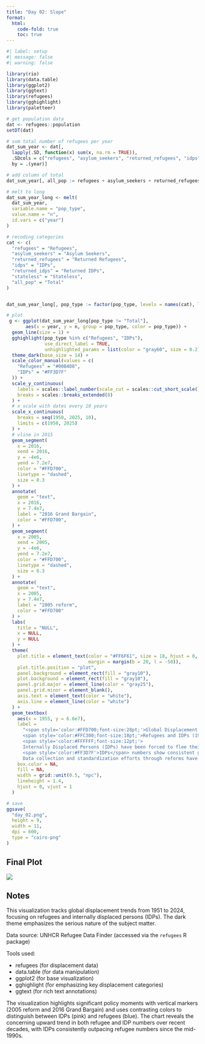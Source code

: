 ```yaml
---
title: "Day 02: Slope"
format:
  html:
    code-fold: true
    toc: true
---
```


```r
#| label: setup
#| message: false
#| warning: false

library(rio)
library(data.table)
library(ggplot2)
library(ggtext)
library(refugees)
library(gghighlight)
library(paletteer)

# get population data
dat <- refugees::population
setDT(dat)

# sum total number of refugees per year
dat_sum_year <- dat[,
  lapply(.SD, function(x) sum(x, na.rm = TRUE)),
  .SDcols = c("refugees", "asylum_seekers", "returned_refugees", "idps", "returned_idps", "stateless"),
  by = .(year)]

# add column of total
dat_sum_year[, all_pop := refugees + asylum_seekers + returned_refugees + idps + returned_idps + stateless]

# melt to long
dat_sum_year_long <- melt(
  dat_sum_year,
  variable.name = "pop_type",
  value.name = "n",
  id.vars = c("year")
)

# recoding categories
cat <- c(
  "refugees" = "Refugees",
  "asylum_seekers" = "Asylum Seekers",
  "returned_refugees" = "Returned Refugees",
  "idps" = "IDPs",
  "returned_idps" = "Returned IDPs",
  "stateless" = "Stateless",
  "all_pop" = "Total"
)


dat_sum_year_long[, pop_type := factor(pop_type, levels = names(cat), labels = cat)]

# plot
 g <- ggplot(dat_sum_year_long[pop_type != "Total"],
       aes(x = year, y = n, group = pop_type, color = pop_type)) +
  geom_line(size = 1) +
  gghighlight(pop_type %in% c("Refugees", "IDPs"),
              use_direct_label = TRUE,
              unhighlighted_params = list(color = "gray60", size = 0.2)) +
  theme_dark(base_size = 14) +
  scale_color_manual(values = c(
    "Refugees" = "#00B4D8",
    "IDPs" = "#FF3D7F"
  )) +
  scale_y_continuous(
    labels = scales::label_number(scale_cut = scales::cut_short_scale()),
    breaks = scales::breaks_extended(8)
  ) +
  # x scale with dates every 10 years
  scale_x_continuous(
    breaks = seq(1950, 2025, 10),
    limits = c(1950, 2025)
  ) +
  # vline in 2015
  geom_segment(
    x = 2016,
    xend = 2016,
    y = -4e6,
    yend = 7.2e7,
    color = "#FFD700",
    linetype = "dashed",
    size = 0.3
  ) +
  annotate(
    geom = "text",
    x = 2016,
    y = 7.4e7,
    label = "2016 Grand Bargain",
    color = "#FFD700",
  ) +
  geom_segment(
    x = 2005,
    xend = 2005,
    y = -4e6,
    yend = 7.2e7,
    color = "#FFD700",
    linetype = "dashed",
    size = 0.3
  ) +
  annotate(
    geom = "text",
    x = 2005,
    y = 7.4e7,
    label = "2005 reform",
    color = "#FFD700"
  ) +
  labs(
    title = "NULL",
    x = NULL,
    y = NULL
  ) +
  theme(
    plot.title = element_text(color = "#FF6F61", size = 18, hjust = 0,
                              margin = margin(b = 20, l = -50)),
    plot.title.position = "plot",
    panel.background = element_rect(fill = "gray10"),
    plot.background = element_rect(fill = "gray10"),
    panel.grid.major = element_line(color = "gray25"),
    panel.grid.minor = element_blank(),
    axis.text = element_text(color = "white"),
    axis.line = element_line(color = "white")
  ) +
  geom_textbox(
    aes(x = 1955, y = 6.6e7),
    label =
      "<span style='color:#FFD700;font-size:28pt;'>Global Displacement Trends</span><br>
      <span style='color:#FFC300;font-size:18pt;'>Refugees and IDPs (1951-2024)</span><br><br>
      <span style='color:#FFFFFF;font-size:12pt;'>
      Internally Displaced Persons (IDPs) have been forced to flee their homes due to conflict, violence, persecution or disasters, remaining within their own country while refugees cross broders.<br><br>
      <span style='color:#FF3D7F'>IDPs</span> numbers show consistent growth since the mid-1990s. <span style='color:#00B4D8'>Refugees</span> figures exhibit periodic surges and a constant increase since the early-2000s.</i><br><br>
      Data collection and standardization efforts through reforms have improved displacement tracking.</span>",
    box.color = NA,
    fill = NA,
    width = grid::unit(0.5, "npc"),
    lineheight = 1.4,
    hjust = 0, vjust = 1
  )

# save
ggsave(
  "day_02.png",
  height = 9,
  width = 11,
  dpi = 600,
  type = "cairo-png"
)
```

## Final Plot

![](day_02.png)

## Notes

This visualization tracks global displacement trends from 1951 to 2024, focusing on refugees and internally displaced persons (IDPs). The dark theme emphasizes the serious nature of the subject matter.

Data source: UNHCR Refugee Data Finder (accessed via the `refugees` R package)

Tools used:

- refugees (for displacement data)
- data.table (for data manipulation)
- ggplot2 (for base visualization)
- gghighlight (for emphasizing key displacement categories)
- ggtext (for rich text annotations)

The visualization highlights significant policy moments with vertical markers (2005 reform and 2016 Grand Bargain) and uses contrasting colors to distinguish between IDPs (pink) and refugees (blue). The chart reveals the concerning upward trend in both refugee and IDP numbers over recent decades, with IDPs consistently outpacing refugee numbers since the mid-1990s.
